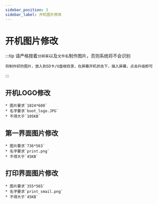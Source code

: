 ```yaml
---
sidebar_position: 3
sidebar_label: 开机图片修改
---
```



# 开机图片修改
:::tip
    请严格按着`分辨率`以及`文件名`制作图片，否则系统将不会识别

    将制作好的图片，放入到SD卡/U盘根目录，在屏幕开机状态下，插入屏幕，点击升级即可
:::
## 开机LOGO修改

    * 图片要求`1024*600`
    * 名字要求`boot_logo.JPG`
    * 不得大于`105KB`



## 第一界面图片修改

    * 图片要求`736*563`
    * 名字要求`print.png`
    * 不得大于`45KB`



## 打印界面图片修改

    * 图片要求`355*565`
    * 名字要求`print_smail.png`
    * 不得大于`45KB`

